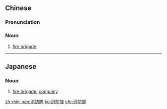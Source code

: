 {{also|消防队}}
==Chinese==
{{zh-forms|s=消防队|type=21}}

===Pronunciation===
{{zh-pron
|m=xiāofángduì
|c=siu1 fong4 deoi6-2
|h=pfs=n:sêu-fòng-chhui/s:sêu-fòng-tui
|cat=n
}}

===Noun===
{{zh-noun}}

# [[fire brigade]]

----

==Japanese==
{{ja-kanjitab|しょう|ぼう|たい|yomi=on}}

===Noun===
{{ja-noun|しょうぼうたい}}

# {{lb|ja|firefighting|sort=しょうぼうたい}} [[fire brigade]], [[company]]

[[zh-min-nan:消防隊]]
[[ko:消防隊]]
[[chr:消防隊]]